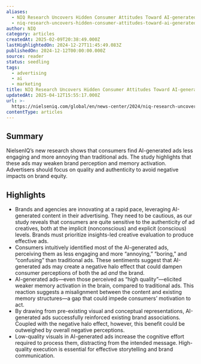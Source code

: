 ```yaml
---
aliases:
  - NIQ Research Uncovers Hidden Consumer Attitudes Toward AI-generated Ads
  - niq-research-uncovers-hidden-consumer-attitudes-toward-ai-generated-ads
author: NIQ
category: articles
createdAt: 2025-02-09T20:38:49.000Z
lastHighlightedOn: 2024-12-27T11:45:49.083Z
publishedOn: 2024-12-12T00:00:00.000Z
source: reader
status: seedling
tags:
  - advertising
  - ai
  - marketing
title: NIQ Research Uncovers Hidden Consumer Attitudes Toward AI-generated Ads
updatedAt: 2025-04-12T15:55:17.000Z
url: >-
  https://nielseniq.com/global/en/news-center/2024/niq-research-uncovers-hidden-consumer-attitudes-toward-ai-generated-ads/
contentType: articles
---
```

## Summary

NielsenIQ’s new research shows that consumers find AI-generated ads less engaging and more annoying than traditional ads. The study highlights that these ads may weaken brand perception and memory activation. Advertisers should focus on quality and authenticity to avoid negative impacts on brand equity.

## Highlights

- Brands and agencies are innovating at a rapid pace, leveraging AI-generated content in their advertising. They need to be cautious, as our study reveals that consumers are quite sensitive to the authenticity of ad creatives, both at the implicit (nonconscious) and explicit (conscious) levels. Brands must prioritize insights-led creative evaluation to produce effective ads.
- Consumers intuitively identified most of the AI-generated ads, perceiving them as less engaging and more “annoying,” “boring,” and “confusing” than traditional ads. These sentiments suggest that AI-generated ads may create a negative halo effect that could dampen consumer perceptions of both the ad _and_ the brand.
- AI-generated ads—even those perceived as “high quality”—elicited weaker memory activation in the brain, compared to traditional ads. This reaction suggests a misalignment between the content and existing memory structures—a gap that could impede consumers’ motivation to act.
- By drawing from pre-existing visual and conceptual representations, AI-generated ads successfully reinforced existing brand associations. Coupled with the negative halo effect, however, this benefit could be outweighed by overall negative perceptions.
- Low-quality visuals in AI-generated ads increase the cognitive effort required to process them, distracting from the intended message. High-quality execution is essential for effective storytelling and brand communication.
